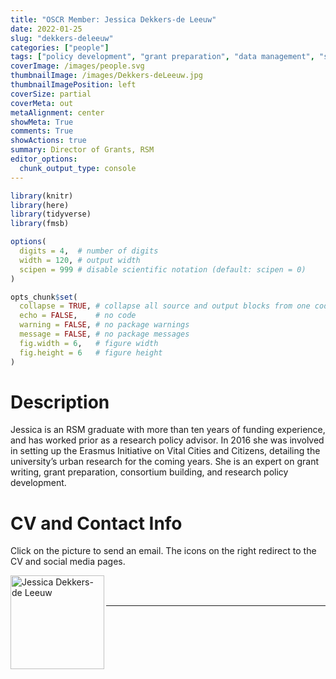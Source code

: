 ```yaml
---
title: "OSCR Member: Jessica Dekkers-de Leeuw"
date: 2022-01-25
slug: "dekkers-deleeuw"
categories: ["people"]
tags: ["policy development", "grant preparation", "data management", "school-rsm"] # top 3 categories + unique + school
coverImage: /images/people.svg
thumbnailImage: /images/Dekkers-deLeeuw.jpg
thumbnailImagePosition: left
coverSize: partial
coverMeta: out
metaAlignment: center
showMeta: True
comments: True
showActions: true
summary: Director of Grants, RSM
editor_options: 
  chunk_output_type: console
---
```


```r

library(knitr)
library(here)
library(tidyverse)
library(fmsb)

options(
  digits = 4,  # number of digits
  width = 120, # output width
  scipen = 999 # disable scientific notation (default: scipen = 0)
)

opts_chunk$set(
  collapse = TRUE, # collapse all source and output blocks from one code chunk into a single block
  echo = FALSE,    # no code
  warning = FALSE, # no package warnings
  message = FALSE, # no package messages
  fig.width = 6,   # figure width
  fig.height = 6   # figure height
)

```

# Description

Jessica is an RSM graduate with more than ten years of funding experience, and has worked prior as a research policy advisor. In 2016 she was involved in setting up the Erasmus Initiative on Vital Cities and Citizens, detailing the university’s urban research for the coming years. She is an expert on grant writing, grant preparation, consortium building, and research policy development.

# CV and Contact Info

Click on the picture to send an email. The icons on the right redirect to the CV and social media pages.

<!-- EMAIL -->
<p>
  <a href="mailto:jdekkers@rsm.nl">
  <img border="0" alt="Jessica Dekkers-de Leeuw" src="/images/Dekkers-deLeeuw.jpg" width="150" height="150" align="left">
  </a>
</p>

<!-- CV -->
<p align="center">
  <a href="https://www.dropbox.com/s/eeyu6a36j6pjr6w/CV%20-%20J%20Dekkers-de%20Leeuw%20%28Jan%202022%29.docx?dl=0" class="fa fa-file fa-2x" style="color:#00B969;">
  </a>
</p>

<!-- LINKEDIN -->
<p align="center">
  <a href="https://www.linkedin.com/in/jessicadekkers/" class="fa fa-linkedin fa-2x" style="color:#000000;">
  </a>
</p>
 
<BR><BR>

<!-- # Expertise

```r

member_name <- "Jessica Dekkers-de Leeuw"
special_skill <- c("grant preparation", "policy development")

OS_skills <- read_csv(here("static/OS_skills.csv")) %>%
  dplyr::filter(name %in% c("max", "min", member_name)) %>%
  dplyr::select(c("open source software", "data management", "data sharing", "preregistration", all_of(special_skill), "open access", "reproducible analysis"))

# custom radar plot
radarchart(OS_skills,
  axistype = 0, seg = 10,
  pcol = alpha("#002328", 0.8), pfcol = alpha("#00B969", 0.6), plwd = 4, centerzero = TRUE, # polygon
  cglcol = "#7e7e7e", axislabcol = "#002328", caxislabels = seq(0, 10, 2), cglwd = 0.8 # grid
)

```

-->

***


